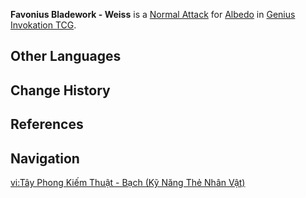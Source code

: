 {{About|the Character Card Skill for [[Genius Invokation TCG]]|the Playable Character Talent|Favonius Bladework - Weiss}}
{{Genius Invokation TCG Skill Infobox
|title      = Favonius Bladework - Weiss
|image      = Favonius Bladework - Weiss Character Card Skill.png
|type       = Normal Attack
|character  = Albedo
|element    = Geo
|matching   = 1
|unaligned  = 2
|effect     = Deals 2 {{Color|Physical DMG}}.
|order      = 1
}}
'''Favonius Bladework - Weiss''' is a [[Character Card Normal Attack|Normal Attack]] for [[Albedo (Character Card)|Albedo]] in [[Genius Invokation TCG]].

==Other Languages==
{{Other Languages|Transclude=Favonius Bladework - Weiss}}

==Change History==
{{Change History|4.0}}

==References==
{{Reflist}}

==Navigation==
{{Genius Invokation TCG Skill Navbox|Albedo}}

[[vi:Tây Phong Kiếm Thuật - Bạch (Kỹ Năng Thẻ Nhân Vật)]]
